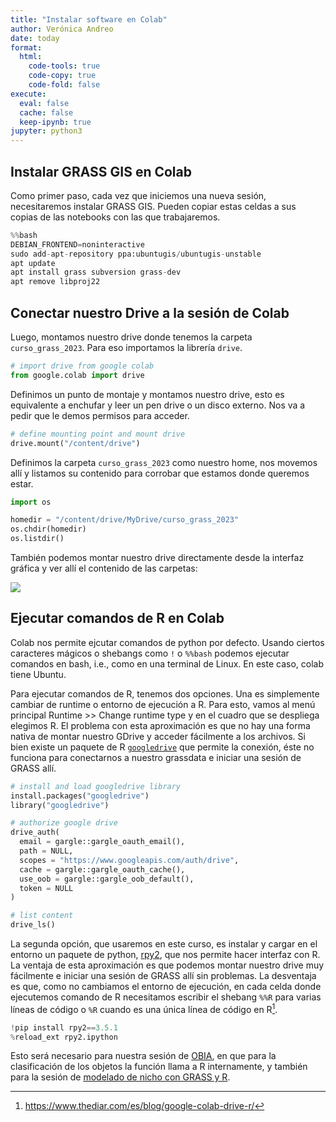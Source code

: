 ```yaml
---
title: "Instalar software en Colab"
author: Verónica Andreo
date: today
format:
  html:
    code-tools: true
    code-copy: true
    code-fold: false
execute:
  eval: false
  cache: false
  keep-ipynb: true
jupyter: python3
---
```


## Instalar GRASS GIS en Colab

Como primer paso, cada vez que iniciemos una nueva sesión, necesitaremos 
instalar GRASS GIS. Pueden copiar estas celdas a sus copias de las 
notebooks con las que trabajaremos.

```python
%%bash
DEBIAN_FRONTEND=noninteractive 
sudo add-apt-repository ppa:ubuntugis/ubuntugis-unstable 
apt update 
apt install grass subversion grass-dev
apt remove libproj22
```

## Conectar nuestro Drive a la sesión de Colab

Luego, montamos nuestro drive donde tenemos la carpeta `curso_grass_2023`. Para 
eso importamos la librería `drive`.

```python
# import drive from google colab
from google.colab import drive 
```

Definimos un punto de montaje y montamos nuestro drive, esto es equivalente
a enchufar y leer un pen drive o un disco externo. Nos va a pedir que le 
demos permisos para acceder.

```python
# define mounting point and mount drive
drive.mount("/content/drive")
```

Definimos la carpeta `curso_grass_2023` como nuestro home, nos movemos allí
y listamos su contenido para corrobar que estamos donde queremos estar.

```python
import os

homedir = "/content/drive/MyDrive/curso_grass_2023"
os.chdir(homedir)
os.listdir()
```

También podemos montar nuestro drive directamente desde la interfaz gráfica y
ver allí el contenido de las carpetas:

![](assets/img/colab_mount_gdrive.png)

## Ejecutar comandos de R en Colab

Colab nos permite ejcutar comandos de python por defecto. Usando ciertos
caracteres mágicos o shebangs como `!` o `%%bash` podemos ejecutar comandos
en bash, i.e., como en una terminal de Linux. En este caso, colab tiene
Ubuntu.

Para ejecutar comandos de R, tenemos dos opciones. Una es simplemente 
cambiar de runtime o entorno de ejecución a R. Para esto, vamos al menú 
principal Runtime >> Change runtime type y en el cuadro que se despliega 
elegimos R. El problema con esta aproximación es que no hay una forma
nativa de montar nuestro GDrive y acceder fácilmente a los archivos.
Si bien existe un paquete de R 
[`googledrive`](https://googledrive.tidyverse.org/index.html) que permite
la conexión, éste no funciona para conectarnos a nuestro grassdata e iniciar
una sesión de GRASS allí.

```python
# install and load googledrive library
install.packages("googledrive")
library("googledrive")

# authorize google drive
drive_auth(
  email = gargle::gargle_oauth_email(),
  path = NULL,
  scopes = "https://www.googleapis.com/auth/drive",
  cache = gargle::gargle_oauth_cache(),
  use_oob = gargle::gargle_oob_default(),
  token = NULL
)

# list content
drive_ls()
```

La segunda opción, que usaremos en este curso, es instalar y cargar en el entorno
un paquete de python, [rpy2](https://rpy2.github.io/), que nos permite hacer 
interfaz con R. 
La ventaja de esta aproximación es que podemos montar nuestro drive muy fácilmente
e iniciar una sesión de GRASS allí sin problemas. 
La desventaja es que, como no cambiamos el entorno de ejecución, en cada celda 
donde ejecutemos comando de R necesitamos escribir el shebang `%%R` para varias 
líneas de código o `%R` cuando es una única línea de código en
R^[<https://www.thediar.com/es/blog/google-colab-drive-r/>].

```python
!pip install rpy2==3.5.1
%reload_ext rpy2.ipython
```

Esto será necesario para nuestra sesión de [OBIA](unidad_3/exercise_obia.html), 
en que para la clasificación de los objetos la función llama a R internamente, 
y también para la sesión de 
[modelado de nicho con GRASS y R](unidad_5/grass_and_r_sdm.html). 


